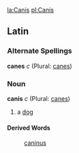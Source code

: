 [[la:Canis]] [[pl:Canis]]

==Latin==
===Alternate Spellings===
'''canes''' ''c'' (Plural: [[canes]])
===Noun===
'''canis''' ''c'' (Plural: [[canes]])

#a [[dog]]
====Derived Words====
:[[caninus]]